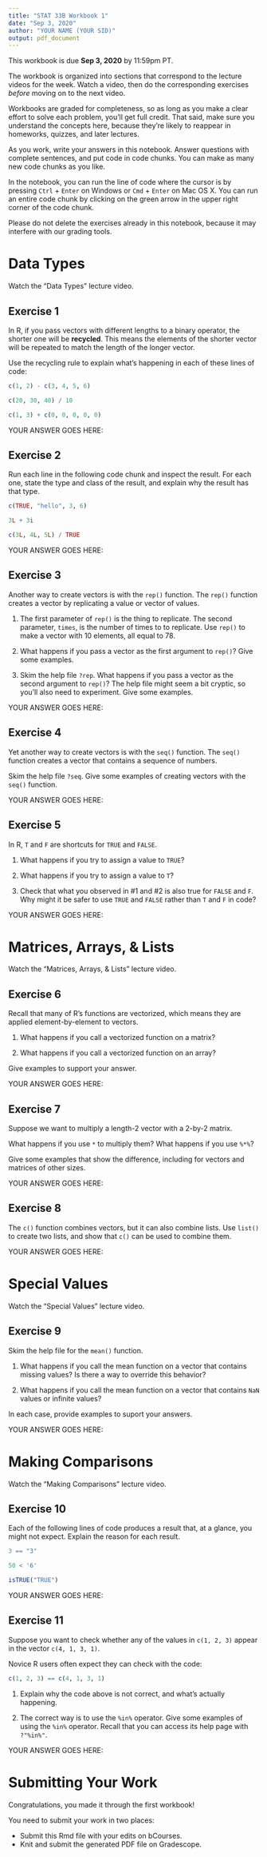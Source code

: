 ```yaml
---
title: "STAT 33B Workbook 1"
date: "Sep 3, 2020"
author: "YOUR NAME (YOUR SID)"
output: pdf_document
---
```


This workbook is due __Sep 3, 2020__ by 11:59pm PT.

The workbook is organized into sections that correspond to the lecture videos
for the week. Watch a video, then do the corresponding exercises _before_
moving on to the next video.

Workbooks are graded for completeness, so as long as you make a clear effort to
solve each problem, you'll get full credit. That said, make sure you understand
the concepts here, because they're likely to reappear in homeworks, quizzes,
and later lectures.

As you work, write your answers in this notebook. Answer questions with
complete sentences, and put code in code chunks. You can make as many new code
chunks as you like.

In the notebook, you can run the line of code where the cursor is by pressing
`Ctrl` + `Enter` on Windows or `Cmd` + `Enter` on Mac OS X. You can run an
entire code chunk by clicking on the green arrow in the upper right corner of
the code chunk. 

Please do not delete the exercises already in this notebook, because it may
interfere with our grading tools.


Data Types
==========

Watch the "Data Types" lecture video.

## Exercise 1

In R, if you pass vectors with different lengths to a binary operator, the
shorter one will be __recycled__. This means the elements of the shorter vector
will be repeated to match the length of the longer vector.

Use the recycling rule to explain what's happening in each of these lines of
code:
```r
c(1, 2) - c(3, 4, 5, 6)

c(20, 30, 40) / 10

c(1, 3) + c(0, 0, 0, 0, 0)
```

YOUR ANSWER GOES HERE:



## Exercise 2

Run each line in the following code chunk and inspect the result. For each one,
state the type and class of the result, and explain why the result has that
type.

```r
c(TRUE, "hello", 3, 6)

3L + 3i

c(3L, 4L, 5L) / TRUE
```

YOUR ANSWER GOES HERE:



## Exercise 3

Another way to create vectors is with the `rep()` function. The `rep()`
function creates a vector by replicating a value or vector of values.

1. The first parameter of `rep()` is the thing to replicate. The second
   parameter, `times`, is the number of times to to replicate. Use `rep()` to
   make a vector with 10 elements, all equal to 78.

2. What happens if you pass a vector as the first argument to `rep()`? Give
   some examples.

3. Skim the help file `?rep`. What happens if you pass a vector as the second
   argument to `rep()`? The help file might seem a bit cryptic, so you'll also
   need to experiment. Give some examples.

YOUR ANSWER GOES HERE:



## Exercise 4

Yet another way to create vectors is with the `seq()` function. The `seq()`
function creates a vector that contains a sequence of numbers.

Skim the help file `?seq`. Give some examples of creating vectors with the
`seq()` function.

YOUR ANSWER GOES HERE:



## Exercise 5

In R, `T` and `F` are shortcuts for `TRUE` and `FALSE`.

1. What happens if you try to assign a value to `TRUE`?

2. What happens if you try to assign a value to `T`?

3. Check that what you observed in #1 and #2 is also true for `FALSE` and `F`.
   Why might it be safer to use `TRUE` and `FALSE` rather than `T` and `F` in
   code?

YOUR ANSWER GOES HERE:



Matrices, Arrays, & Lists
=========================

Watch the "Matrices, Arrays, & Lists" lecture video.

## Exercise 6

Recall that many of R's functions are vectorized, which means they are applied
element-by-element to vectors.

1. What happens if you call a vectorized function on a matrix?

2. What happens if you call a vectorized function on an array?

Give examples to support your answer.

YOUR ANSWER GOES HERE:



## Exercise 7

Suppose we want to multiply a length-2 vector with a 2-by-2 matrix.

What happens if you use `*` to multiply them? What happens if you use `%*%`?

Give some examples that show the difference, including for vectors and matrices
of other sizes.

YOUR ANSWER GOES HERE:



## Exercise 8

The `c()` function combines vectors, but it can also combine lists. Use
`list()` to create two lists, and show that `c()` can be used to combine them.

YOUR ANSWER GOES HERE:



Special Values
==============

Watch the "Special Values" lecture video.

## Exercise 9

Skim the help file for the `mean()` function.

1. What happens if you call the mean function on a vector that contains missing
   values? Is there a way to override this behavior?

2. What happens if you call the mean function on a vector that contains `NaN`
   values or infinite values?

In each case, provide examples to suport your answers.

YOUR ANSWER GOES HERE:



Making Comparisons
==================

Watch the "Making Comparisons" lecture video.

## Exercise 10


Each of the following lines of code produces a result that, at a glance, you
might not expect. Explain the reason for each result.
```r
3 == "3"

50 < '6'

isTRUE("TRUE")
```

YOUR ANSWER GOES HERE:



## Exercise 11

Suppose you want to check whether any of the values in `c(1, 2, 3)` appear in
the vector `c(4, 1, 3, 1)`.

Novice R users often expect they can check with the code:
```r
c(1, 2, 3) == c(4, 1, 3, 1)
```

1. Explain why the code above is not correct, and what's actually happening.

2. The correct way is to use the `%in%` operator. Give some examples of using
   the `%in%` operator. Recall that you can access its help page with
   `?"%in%"`.

YOUR ANSWER GOES HERE:



Submitting Your Work
====================

Congratulations, you made it through the first workbook!

You need to submit your work in two places:

* Submit this Rmd file with your edits on bCourses.
* Knit and submit the generated PDF file on Gradescope.
